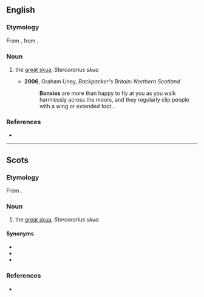 ==English==

===Etymology===
From {{etyl|sco|en}} {{m|sco|bonxie}}, from {{etyl|non|en}} {{m|non|bunki}}.

===Noun===
{{en-noun}}

# {{lb|en|UK|chiefly|Shetland}} the [[great skua]], ''Stercorarius skua''
#* '''2006''', Graham Uney, ''Backpacker's Britain: Northern Scotland‎''
#*: '''Bonxies''' are more than happy to fly at you as you walk harmlessly across the moors, and they regularly clip people with a wing or extended foot...

===References===
* {{R:DSL}}

----

==Scots==

===Etymology===
From {{etyl|non|sco}} {{m|non|bunki}}.

===Noun===
{{sco-noun}}

# {{lb|sco|chiefly|Shetland}} the [[great skua]], ''Stercorarius skua''

====Synonyms====
* {{l|sco|skooi}}
* {{l|sco|skooie}}
* {{l|sco|skuie}}

===References===
* {{R:DSL}}